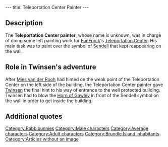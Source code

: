 ---
title: Teleportation Center Painter
---

{{Character|
Name=Teleportation Center painter|
Image=DIVERS.gif|
Race=[[Rabbibunny]]|
Gender=Male|
Size=Medium|
Age=Adult}}

{{Quote|
Quote=It's weird this sign that appears, I paint over it regularly but it comes back every time.|
Character=Teleportation Center painter}}

==Description==
The '''Teleportation Center painter''', whose name is unknown, was in charge of doing some left painting work for [[FunFrock]]'s [[Teleportation Center]]. His main task was to paint over the symbol of [[Sendell]] that kept reappearing on the wall.

==Role in Twinsen's adventure==
After [[Mies van der Rooh]] had hinted on the weak point of the Teleportation Center on the left side of the building, the Teleportation Center painter gave [[Twinsen]] the final hint to his way of entrance to the well protected building. Twinsen had to blow the [[Horn of Gawley]] in front of the Sendell symbol on the wall in order to get inside the building.

==Additional quotes==
{{Quote|
Quote=Clever, now there is no longer a sign on the wall.|
Character=Teleportation Center painter}}

[[Category:Rabbibunnies]]
[[Category:Male characters]]
[[Category:Average characters]]
[[Category:Adult characters]]
[[Category:Brundle Island inhabitants]]
[[Category:Articles without an image]]